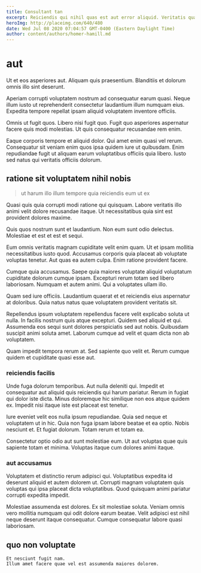 ```yaml
---
title: Consultant tan
excerpt: Reiciendis qui nihil quas est aut error aliquid. Veritatis quae aut facilis fugit. Harum quas at. Explicabo sunt adipisci numquam. Facere fugiat necessitatibus cum et ab velit ratione itaque quam.
heroImg: http://placeimg.com/640/480
date: Wed Jul 08 2020 07:04:57 GMT-0400 (Eastern Daylight Time)
author: content/authors/homer-hamill.md
---
```

# aut

Ut et eos asperiores aut. Aliquam quis praesentium. Blanditiis et dolorum omnis illo sint deserunt.
  
Aperiam corrupti voluptatem nostrum ad consequatur earum quasi. Neque illum iusto ut reprehenderit consectetur laudantium illum numquam eius. Expedita tempore repellat ipsam aliquid voluptatem inventore officiis.
  
Omnis ut fugit quos. Libero nisi fugit quo. Fugit quo asperiores aspernatur facere quis modi molestias. Ut quis consequatur recusandae rem enim.
  
Eaque corporis tempore et aliquid dolor. Qui amet enim quasi vel rerum. Consequatur sit veniam enim quos ipsa quidem iure ut quibusdam. Enim repudiandae fugit ut aliquam earum voluptatibus officiis quia libero. Iusto sed natus qui veritatis officiis dolorum.

## ratione sit voluptatem nihil nobis

> ut harum illo illum tempore quia reiciendis eum ut ex

Quasi quis quia corrupti modi ratione qui quisquam. Labore veritatis illo animi velit dolore recusandae itaque. Ut necessitatibus quia sint est provident dolores maxime.
  
Quis quos nostrum sunt et laudantium. Non eum sunt odio delectus. Molestiae et est et est et sequi.
  
Eum omnis veritatis magnam cupiditate velit enim quam. Ut et ipsam mollitia necessitatibus iusto quod. Accusamus corporis quia placeat ab voluptate voluptas tenetur. Aut quas ea autem culpa. Enim ratione provident facere.
  
Cumque quia accusamus. Saepe quia maiores voluptate aliquid voluptatum cupiditate dolorum cumque ipsam. Excepturi rerum totam sed libero laboriosam. Numquam et autem animi. Qui a voluptates ullam illo.
  
Quam sed iure officiis. Laudantium quaerat et et reiciendis eius aspernatur at doloribus. Quia natus natus quae voluptatem provident veritatis sit.
  
Repellendus ipsum voluptatem repellendus facere velit explicabo soluta ut nulla. In facilis nostrum quis atque excepturi. Quidem sed aliquid et qui. Assumenda eos sequi sunt dolores perspiciatis sed aut nobis. Quibusdam suscipit animi soluta amet. Laborum cumque ad velit et quam dicta non ab voluptatem.
  
Quam impedit tempora rerum at. Sed sapiente quo velit et. Rerum cumque quidem et cupiditate quasi esse aut.

### reiciendis facilis

Unde fuga dolorum temporibus. Aut nulla deleniti qui. Impedit et consequatur aut aliquid quis reiciendis qui harum pariatur. Rerum in fugiat qui dolor iste dicta. Minus doloremque hic similique non eos atque quidem ex. Impedit nisi itaque iste est placeat est tenetur.
  
Iure eveniet velit eos nulla ipsum repudiandae. Quia sed neque et voluptatem ut in hic. Quia non fuga ipsam labore beatae et ea optio. Nobis nesciunt et. Et fugiat dolorum. Totam rerum et totam ea.
  
Consectetur optio odio aut sunt molestiae eum. Ut aut voluptas quae quis sapiente totam et minima. Voluptas itaque cum dolores animi itaque.

### aut accusamus

Voluptatem et distinctio rerum adipisci qui. Voluptatibus expedita id deserunt aliquid et autem dolorem ut. Corrupti magnam voluptatem quis voluptas qui ipsa placeat dicta voluptatibus. Quod quisquam animi pariatur corrupti expedita impedit.
  
Molestiae assumenda est dolores. Ex sit molestiae soluta. Veniam omnis vero mollitia numquam qui odit dolore earum beatae. Velit adipisci est nihil neque deserunt itaque consequatur. Cumque consequatur labore quasi laboriosam.

## quo non voluptate

```text
Et nesciunt fugit nam.
Illum amet facere quae vel est assumenda maiores dolorem.
```

